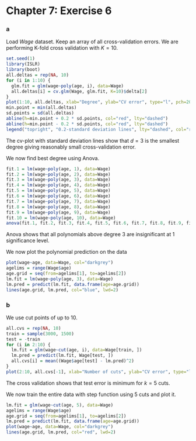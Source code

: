 Chapter 7: Exercise 6
========================================================

### a
Load $Wage$ dataset. Keep an array of all cross-validation errors. We are performing K-fold cross validation with $K=10$.
```r
set.seed(1)
library(ISLR)
library(boot)
all.deltas = rep(NA, 10)
for (i in 1:10) {
  glm.fit = glm(wage~poly(age, i), data=Wage)
  all.deltas[i] = cv.glm(Wage, glm.fit, K=10)$delta[2]
}
plot(1:10, all.deltas, xlab="Degree", ylab="CV error", type="l", pch=20, lwd=2, ylim=c(1590, 1700))
min.point = min(all.deltas)
sd.points = sd(all.deltas)
abline(h=min.point + 0.2 * sd.points, col="red", lty="dashed")
abline(h=min.point - 0.2 * sd.points, col="red", lty="dashed")
legend("topright", "0.2-standard deviation lines", lty="dashed", col="red")
```
The cv-plot with standard deviation lines show that $d=3$ is the smallest degree giving reasonably small cross-validation error.

We now find best degree using Anova.

```r
fit.1 = lm(wage~poly(age, 1), data=Wage)
fit.2 = lm(wage~poly(age, 2), data=Wage)
fit.3 = lm(wage~poly(age, 3), data=Wage)
fit.4 = lm(wage~poly(age, 4), data=Wage)
fit.5 = lm(wage~poly(age, 5), data=Wage)
fit.6 = lm(wage~poly(age, 6), data=Wage)
fit.7 = lm(wage~poly(age, 7), data=Wage)
fit.8 = lm(wage~poly(age, 8), data=Wage)
fit.9 = lm(wage~poly(age, 9), data=Wage)
fit.10 = lm(wage~poly(age, 10), data=Wage)
anova(fit.1, fit.2, fit.3, fit.4, fit.5, fit.6, fit.7, fit.8, fit.9, fit.10)
```
Anova shows that all polynomials above degree $3$ are insignificant at $1%$ significance level.

We now plot the polynomial prediction on the data
```r
plot(wage~age, data=Wage, col="darkgrey")
agelims = range(Wage$age)
age.grid = seq(from=agelims[1], to=agelims[2])
lm.fit = lm(wage~poly(age, 3), data=Wage)
lm.pred = predict(lm.fit, data.frame(age=age.grid))
lines(age.grid, lm.pred, col="blue", lwd=2)
```

### b
We use cut points of up to 10.
```r
all.cvs = rep(NA, 10)
train = sample(3000, 1500)
test = -train
for (i in 2:10) {
  lm.fit = glm(wage~cut(age, i), data=Wage[train, ])
  lm.pred = predict(lm.fit, Wage[test, ])
  all.cvs[i] = mean((Wage$age[test] - lm.pred)^2)
}
plot(2:10, all.cvs[-1], xlab="Number of cuts", ylab="CV error", type="l", pch=20, lwd=2)
```
The cross validation shows that test error is minimum for $k=5$ cuts.

We now train the entire data with step function using $5$ cuts and plot it.
```r
lm.fit = glm(wage~cut(age, 5), data=Wage)
agelims = range(Wage$age)
age.grid = seq(from=agelims[1], to=agelims[2])
lm.pred = predict(lm.fit, data.frame(age=age.grid))
plot(wage~age, data=Wage, col="darkgrey")
lines(age.grid, lm.pred, col="red", lwd=2)
```